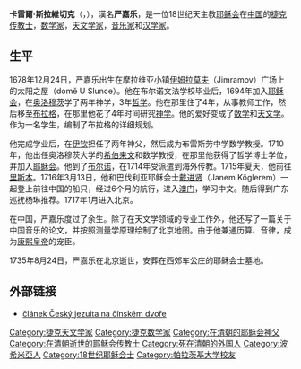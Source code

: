 {{about|耶稣会传教士|巴黎外方传教会传教士|颜珰}}
{{Infobox scientist
| name =卡雷爾·斯拉維切克<br>Karel Slavíček
| image = 
| image_size = 
| birth_date = {{birth date|df=y|1678|12|24}}
| birth_place = [[神聖羅馬帝國|神聖羅馬帝國]][[波希米亞王國|波希米亞]][[伊姆拉莫夫|伊姆拉莫夫]]
| death_date = {{death date and age|df=y|1735|8|24|1678|12|24}}
| death_place = [[大清|大清]][[北京|北京]][[滕公柵欄|滕公柵欄]]
| nationality = [[神聖羅馬帝國|神聖羅馬帝國]]
| field = [[地圖學|地圖學]], [[猶太學|猶太學]], [[天文學|天文學]], [[數學|數學]], [[音樂學|音樂學]], [[漢學|漢學]]
| work_institutions = 康熙內閣
| alma_mater = [[帕拉茨基大學|帕拉茨基大學]]
| doctoral_advisor = {{link-en|雅各布·克里沙|Jakub Kresa}}
| known_for = 繪制北京地圖<br>首位捷克[[漢學家|漢學家]]
| religion = [[羅馬天主教|羅馬天主教]]
}}
'''卡雷爾·斯拉維切克'''（{{lang-cs|Karel Slavíček}}，{{bd|1678年|12月24日|1735年|8月24日}}），漢名'''严嘉乐'''，是一位18世纪天主教[[耶稣会|耶稣会]]在[[中国|中国]]的[[捷克|捷克]][[传教士|传教士]]，[[数学家|数学家]]，[[天文学|天文学家]]，[[音乐家|音乐家]]和[[汉学|汉学家]]。

== 生平 ==
1678年12月24日，严嘉乐出生在摩拉维亚小镇[[伊姆拉莫夫|伊姆拉莫夫]]（Jimramov）广场上的太阳之屋（domě U Slunce）。他在布尔诺文法学校毕业后，1694年加入[[耶稣会|耶稣会]]，在[[奥洛穆茨|奥洛穆茨]]学了两年神学，3年[[哲学|哲学]]。他在那里住了4年，从事教师工作，然后移至[[布拉格|布拉格]]，在那里他花了4年时间研究[[神学|神学]]。他的爱好变成了[[数学|数学]]和[[天文学|天文学]]。作为一名学生，编制了布拉格的详细规划。

他完成学业后，在[[伊钦|伊钦]]担任了两年神父，然后成为布雷斯劳中学数学教授。1710年，他出任奥洛穆茨大学的[[希伯来文|希伯来文]]和数学教授，在那里他获得了哲学博士学位，并加入[[耶稣会|耶稣会]]。他到了[[布尔诺|布尔诺]]，在1714年受派遣到海外传教。1715年夏天，他前往[[里斯本|里斯本]]。1716年3月13日，他和巴伐利亚耶稣会士[[戴進賢|戴进贤]]（Janem Köglerem）一起登上前往中国的船只，经过6个月的航行，进入[[澳门|澳门]]，学习中文。随后得到广东巡抚杨琳推荐。1717年1月进入北京。 

在中国，严嘉乐度过了余生。除了在天文学领域的专业工作外，他还写了一篇关于中国音乐的论文，并按照测量学原理绘制了北京地图。由于他兼通历算、音律，成为[[康熙皇帝|康熙皇帝]]的宠臣。

1735年8月24日，严嘉乐在北京逝世，安葬在西郊车公庄的耶稣会士墓地。 

==外部链接==
* [http://www.cinsky.cz/index.php?page=clanek&id=480&lang=cs článek Český jezuita na čínském dvoře]{{Wayback|url=http://www.cinsky.cz/index.php?page=clanek&id=480&lang=cs |date=20200813110132 }}

{{DEFAULTSORT:Slavíček, Karel}}
[[Category:捷克天文学家|Category:捷克天文学家]]
[[Category:捷克数学家|Category:捷克数学家]]
[[Category:在清朝的耶稣会神父|Category:在清朝的耶稣会神父]]
[[Category:在清朝逝世的耶稣会传教士|Category:在清朝逝世的耶稣会传教士]]
[[Category:死在清朝的外国人|Category:死在清朝的外国人]]
[[Category:波希米亞人|Category:波希米亞人]]
[[Category:18世纪耶稣会士|Category:18世纪耶稣会士]]
[[Category:帕拉茨基大学校友|Category:帕拉茨基大学校友]]